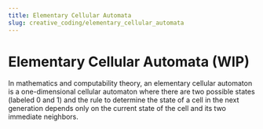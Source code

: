```yaml
---
title: Elementary Cellular Automata
slug: creative_coding/elementary_cellular_automata
---
```



# Elementary Cellular Automata (WIP)

<Suspense>
  <Preview />
</Suspense>

In mathematics and computability theory, an elementary cellular automaton is a one-dimensional cellular automaton where there are two possible states (labeled 0 and 1) and the rule to determine the state of a cell in the next generation depends only on the current state of the cell and its two immediate neighbors.
